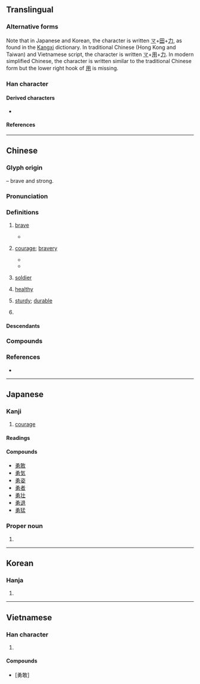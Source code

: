 {{character info}}
{{character info|0xFA76}}
{{character info|0x2F825}}
==Translingual==
{{ja-forms|勇|勇|勇}} <!-- All three characters are unique. If you have different region-specific fonts installed the characters displayed will be different -->

===Alternative forms===
Note that in Japanese and Korean, the character is written [[龴]]+[[田]]+[[力]], as found in the [[Kangxi]] dictionary. In traditional Chinese (Hong Kong and Taiwan) and Vietnamese script, the character is written [[龴]]+[[用]]+[[力]]. In modern simplified Chinese, the character is written similar to the traditional Chinese form but the lower right hook of [[用]] is missing.

===Han character===
{{Han char|rn=19|rad=力|as=07|sn=9|four=17427|canj=NBKS|ids=⿱甬力(GHTV),⿱龴男(JK)}}

====Derived characters====
*{{l|mul|[[𠋀]], [[𤸝]], [[𠁜]], [[䞻]], [[𩜳]], [[𫍃]], [[𢰭]], [[踴]], [[愑]], [[𪰵]], [[𬍺]], [[湧]], [[𪳆]], [[𨺳]], [[𧍛]]}}

====References====
{{Han ref|kx=0147.350|dkj=02360|dj=0332.160|hdz=10372.070|uh=52C7}}

----

==Chinese==
{{zh-forms|alt=勈}}

===Glyph origin===
{{Han etym}}
{{Han compound|甬|力|t2=strong|ls=psc|c1=p|c2=s}} – brave and strong.

===Pronunciation===
{{zh-pron
|m=yǒng
|c=jung5
|h=pfs=yúng
|md=ṳ̄ng
|mn=ióng
|mn-t=iong2
|w=
|mc=y
|oc=y
|cat=n,a,pn
}}

===Definitions===
{{zh-hanzi}}

# [[brave]]
#: {{zh-x|勇敢|brave}}
#* {{zh-x|民 勇 於 公戰，怯 於 私鬥，鄉 邑 大治。|The people were '''brave''' in the state's military campaigns, and fearful in private disputes; the villages and the towns were both governed well.|ref=Shiji}}
# {{zh-o}} [[courage]]; [[bravery]]
#* {{zh-x|見 義 不 為{wéi}，無 勇 也。|To see what is right, and not to do it, is want of '''courage'''.|ref=Analects}}
#* {{zh-x|勇，志 之 所以 敢 也。|'''Courage''' is that by which intent is daring.|ref=Mozi}}
# {{zh-o}} [[soldier]]
# {{lb|zh|Hokkien}} [[healthy]]
# {{lb|zh|Hokkien}} [[sturdy]]; [[durable]]
# {{surname|zh}}

====Descendants====
{{CJKV||ゆう|용|dũng}}

===Compounds===
{{zh-der|勇敢|勇悍|勇建|勇决|勇力|勇猛|勇氣|勇士|勇往直前|勇武|勇毅|勇於|勇壮|英勇|奮勇|自告奮勇|勇冠三軍|勇將|兵勇|勇決|勇猛精進|匹夫之勇|勇夫|勇男蠢婦|勇動多怨|勇猛直前|勇烈|勇健|慈故能勇|愈戰愈勇|好勇鬥狠|忠勇|急流勇退|勇氣百倍|一勇之夫|勇猛求進|奮勇當先|奮勇爭先|兵強將勇|勇者不懼|兵精將勇|大勇若怯|大勇|團勇|告奮勇|勇夫悍卒|勇退激流|勇退|勇而無謀|勇者|勇略|勇猛果敢|剛勇|小怯大勇|智勇兼全|沉勇|無拳無勇|拳勇|智勇|游勇|散兵游勇|神勇|智勇雙全|有勇無謀|才勇兼優|敢勇當先|矢勤矢勇|毅勇|智仁勇|義勇艦隊|驍勇|蹻勇|血氣之勇|義勇警察|義勇軍|英勇雄壯|鼓勇直行|謀勇兼備|鄉勇|餘勇可賈|英勇無敵|義勇|見義勇為|逃勇|賈勇|英勇善戰}}

===References===
* {{R:yue:Hanzi}}

----

==Japanese==

===Kanji===
{{ja-kanji|grade=4|rs=力07}}

# [[courage]]

====Readings====
{{ja-readings
|goon=ゆ, ゆう
|kanon=よう
|kun=いさ-まし.い, いさ-む
|nanori=いさむ, お, はや
}}

====Compounds====
{{der-top|Compounds}}
* [[勇敢]]
* [[勇気]]
* [[勇姿]]
* [[勇者]]
* [[勇壮]]
* [[勇退]]
* [[勇猛]]
{{der-bottom}}

===Proper noun===
{{ja-pos|いさむ|proper}}

# {{given name|ja|male|sort=いさむ}}

----

==Korean==

===Hanja===
{{ko-hanja|[[날쌔다|날쌜]]|용}}

# {{hanja form of|용|[[bravery]]; [[courage]]}}

----

==Vietnamese==

===Han character===
{{vi-readings|reading=[[dũng]]|rs=力07}}

# {{rfdef|vi|sort=力07}}

====Compounds====
* {{l|vi|dũng cảm}} [勇敢]